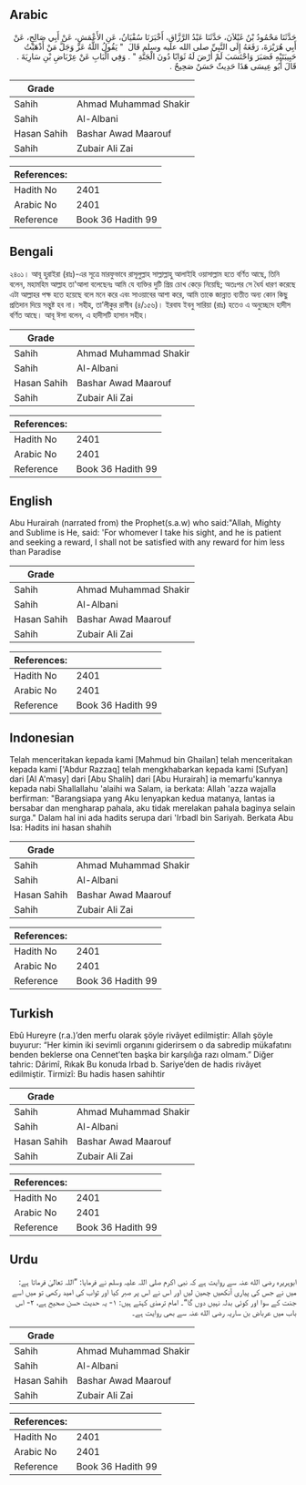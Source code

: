 ## Arabic


<div dir="rtl" lang="ar" style={{fontSize:'larger',backgroundColor:'#f8f9fa',padding:20}}>
حَدَّثَنَا مَحْمُودُ بْنُ غَيْلاَنَ، حَدَّثَنَا عَبْدُ الرَّزَّاقِ، أَخْبَرَنَا سُفْيَانُ، عَنِ الأَعْمَشِ، عَنْ أَبِي صَالِحٍ، عَنْ أَبِي هُرَيْرَةَ، رَفَعَهُ إِلَى النَّبِيِّ صلى الله عليه وسلم قَالَ ‏ "‏ يَقُولُ اللَّهُ عَزَّ وَجَلَّ مَنْ أَذْهَبْتُ حَبِيبَتَيْهِ فَصَبَرَ وَاحْتَسَبَ لَمْ أَرْضَ لَهُ ثَوَابًا دُونَ الْجَنَّةِ ‏"‏ ‏.‏ وَفِي الْبَابِ عَنْ عِرْبَاضِ بْنِ سَارِيَةَ ‏.‏ قَالَ أَبُو عِيسَى هَذَا حَدِيثٌ حَسَنٌ صَحِيحٌ ‏.‏
</div>
<div style={{backgroundColor:'#f8f9fa',padding:20, marginBottom: 10}}><table> <thead> <tr> <th>Grade</th> <th></th> </tr> </thead> <tbody> <tr><td>Sahih</td><td>Ahmad Muhammad Shakir</td></tr><tr><td>Sahih</td><td>Al-Albani</td></tr><tr><td>Hasan Sahih</td><td>Bashar Awad Maarouf</td></tr><tr><td>Sahih</td><td>Zubair Ali Zai</td></tr></tbody></table><table> <thead> <tr> <th>References:</th> <th></th> </tr> </thead> <tbody><tr><td>Hadith No</td><td>2401</td></tr><tr><td>Arabic No</td><td>2401</td></tr><tr><td>Reference</td><td>Book 36 Hadith 99</td></tr></tbody></table></div>

## Bengali


<div dir="ltr" lang="bn" style={{fontSize:'larger',backgroundColor:'#f8f9fa',padding:20}}>
২৪০১। আবূ হুরাইরা (রাঃ)-এর সূত্রে মারফুভাবে রাসূলুল্লাহ সাল্লাল্লাহু আলাইহি ওয়াসাল্লাম হতে বর্ণিত আছে, তিনি বলেন, মহামহিম আল্লাহ তা'আলা বলেছেনঃ আমি যে ব্যক্তির দুটি প্রিয় চোখ কেড়ে নিয়েছি; অতঃপর সে ধৈর্য ধারণ করেছে এটা আল্লাহর পক্ষ হতে হয়েছে বলে মনে করে এবং সাওয়াবের আশা করে, আমি তাকে জান্নাত ব্যতীত অন্য কোন কিছু প্রতিদান দিয়ে সন্তুষ্ট হব না। সহীহ, তা’লীকুর রাগীব (৪/১৫৬)। ইরবায ইবনু সারিয়া (রাঃ) হতেও এ অনুচ্ছেদে হাদীস বর্ণিত আছে। আবূ ঈসা বলেন, এ হাদীসটি হাসান সহীহ।
</div>
<div style={{backgroundColor:'#f8f9fa',padding:20, marginBottom: 10}}><table> <thead> <tr> <th>Grade</th> <th></th> </tr> </thead> <tbody> <tr><td>Sahih</td><td>Ahmad Muhammad Shakir</td></tr><tr><td>Sahih</td><td>Al-Albani</td></tr><tr><td>Hasan Sahih</td><td>Bashar Awad Maarouf</td></tr><tr><td>Sahih</td><td>Zubair Ali Zai</td></tr></tbody></table><table> <thead> <tr> <th>References:</th> <th></th> </tr> </thead> <tbody><tr><td>Hadith No</td><td>2401</td></tr><tr><td>Arabic No</td><td>2401</td></tr><tr><td>Reference</td><td>Book 36 Hadith 99</td></tr></tbody></table></div>

## English


<div dir="ltr" lang="en" style={{fontSize:'larger',backgroundColor:'#f8f9fa',padding:20}}>
Abu Hurairah (narrated from) the Prophet(s.a.w) who said:"Allah, Mighty and Sublime is He, said: 'For whomever I take his sight, and he is patient and seeking a reward, I shall not be satisfied with any reward for him less than Paradise
</div>
<div style={{backgroundColor:'#f8f9fa',padding:20, marginBottom: 10}}><table> <thead> <tr> <th>Grade</th> <th></th> </tr> </thead> <tbody> <tr><td>Sahih</td><td>Ahmad Muhammad Shakir</td></tr><tr><td>Sahih</td><td>Al-Albani</td></tr><tr><td>Hasan Sahih</td><td>Bashar Awad Maarouf</td></tr><tr><td>Sahih</td><td>Zubair Ali Zai</td></tr></tbody></table><table> <thead> <tr> <th>References:</th> <th></th> </tr> </thead> <tbody><tr><td>Hadith No</td><td>2401</td></tr><tr><td>Arabic No</td><td>2401</td></tr><tr><td>Reference</td><td>Book 36 Hadith 99</td></tr></tbody></table></div>

## Indonesian


<div dir="ltr" lang="id" style={{fontSize:'larger',backgroundColor:'#f8f9fa',padding:20}}>
Telah menceritakan kepada kami [Mahmud bin Ghailan] telah menceritakan kepada kami ['Abdur Razzaq] telah mengkhabarkan kepada kami [Sufyan] dari [Al A'masy] dari [Abu Shalih] dari [Abu Hurairah] ia memarfu'kannya kepada nabi Shallallahu 'alaihi wa Salam, ia berkata: Allah 'azza wajalla berfirman: "Barangsiapa yang Aku lenyapkan kedua matanya, lantas ia bersabar dan mengharap pahala, aku tidak merelakan pahala baginya selain surga." Dalam hal ini ada hadits serupa dari 'Irbadl bin Sariyah. Berkata Abu Isa: Hadits ini hasan shahih
</div>
<div style={{backgroundColor:'#f8f9fa',padding:20, marginBottom: 10}}><table> <thead> <tr> <th>Grade</th> <th></th> </tr> </thead> <tbody> <tr><td>Sahih</td><td>Ahmad Muhammad Shakir</td></tr><tr><td>Sahih</td><td>Al-Albani</td></tr><tr><td>Hasan Sahih</td><td>Bashar Awad Maarouf</td></tr><tr><td>Sahih</td><td>Zubair Ali Zai</td></tr></tbody></table><table> <thead> <tr> <th>References:</th> <th></th> </tr> </thead> <tbody><tr><td>Hadith No</td><td>2401</td></tr><tr><td>Arabic No</td><td>2401</td></tr><tr><td>Reference</td><td>Book 36 Hadith 99</td></tr></tbody></table></div>

## Turkish


<div dir="ltr" lang="tr" style={{fontSize:'larger',backgroundColor:'#f8f9fa',padding:20}}>
Ebû Hureyre (r.a.)’den merfu olarak şöyle rivâyet edilmiştir: Allah şöyle buyurur: “Her kimin iki sevimli organını giderirsem o da sabredip mükafatını benden beklerse ona Cennet’ten başka bir karşılığa razı olmam.” Diğer tahric: Dârimî, Rıkak Bu konuda Irbad b. Sariye’den de hadis rivâyet edilmiştir. Tirmizî: Bu hadis hasen sahihtir
</div>
<div style={{backgroundColor:'#f8f9fa',padding:20, marginBottom: 10}}><table> <thead> <tr> <th>Grade</th> <th></th> </tr> </thead> <tbody> <tr><td>Sahih</td><td>Ahmad Muhammad Shakir</td></tr><tr><td>Sahih</td><td>Al-Albani</td></tr><tr><td>Hasan Sahih</td><td>Bashar Awad Maarouf</td></tr><tr><td>Sahih</td><td>Zubair Ali Zai</td></tr></tbody></table><table> <thead> <tr> <th>References:</th> <th></th> </tr> </thead> <tbody><tr><td>Hadith No</td><td>2401</td></tr><tr><td>Arabic No</td><td>2401</td></tr><tr><td>Reference</td><td>Book 36 Hadith 99</td></tr></tbody></table></div>

## Urdu


<div dir="rtl" lang="ur" style={{fontSize:'larger',backgroundColor:'#f8f9fa',padding:20}}>
ابوہریرہ رضی الله عنہ سے روایت ہے کہ نبی اکرم صلی اللہ علیہ وسلم نے فرمایا: ”اللہ تعالیٰ فرماتا ہے: میں نے جس کی پیاری آنکھیں چھین لیں اور اس نے اس پر صبر کیا اور ثواب کی امید رکھی تو میں اسے جنت کے سوا اور کوئی بدلہ نہیں دوں گا“۔ امام ترمذی کہتے ہیں: ۱- یہ حدیث حسن صحیح ہے، ۲- اس باب میں عرباض بن ساریہ رضی الله عنہ سے بھی روایت ہے۔
</div>
<div style={{backgroundColor:'#f8f9fa',padding:20, marginBottom: 10}}><table> <thead> <tr> <th>Grade</th> <th></th> </tr> </thead> <tbody> <tr><td>Sahih</td><td>Ahmad Muhammad Shakir</td></tr><tr><td>Sahih</td><td>Al-Albani</td></tr><tr><td>Hasan Sahih</td><td>Bashar Awad Maarouf</td></tr><tr><td>Sahih</td><td>Zubair Ali Zai</td></tr></tbody></table><table> <thead> <tr> <th>References:</th> <th></th> </tr> </thead> <tbody><tr><td>Hadith No</td><td>2401</td></tr><tr><td>Arabic No</td><td>2401</td></tr><tr><td>Reference</td><td>Book 36 Hadith 99</td></tr></tbody></table></div>